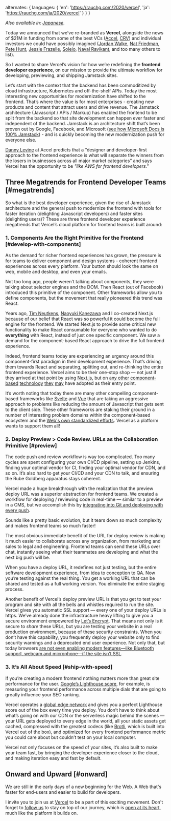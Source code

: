   alternates: {
    languages: {
      'en': 'https://rauchg.com/2020/vercel',
      'ja': 'https://rauchg.com/ja/2020/vercel'
    }
  }
}

_Also available in: [Japanese](/ja/2020/vercel)._

Today we announced that we’ve re-branded as **Vercel**, alongside the news of $21M in funding from some of the best VCs ([Accel](https://www.accel.com), [CRV](https://crv.com)) and individual investors we could have possibly imagined ([Jordan Walke](https://twitter.com/jordwalke), [Nat Friedman](https://twitter.com/natfriedman), [Pete Hunt](https://twitter.com/floydophone), [Jessie Frazelle](https://twitter.com/jessfraz), [Soleio](https://twitter.com/soleio), [Naval Ravikant](https://twitter.com/naval), and too many others to list).

So I wanted to share Vercel’s vision for how we’re redefining the **frontend developer experience**, on our mission to provide the ultimate workflow for developing, previewing, and shipping Jamstack sites.

Let’s start with the context that the backend has been commoditized by cloud infrastructure, Kubernetes and off-the-shelf APIs. Today the most interesting new opportunities for modernization have shifted to the frontend. That’s where the value is for most enterprises - creating new products and content that attract users and drive revenue. The Jamstack architecture (Javascript / APIs / Markup) has enabled the frontend to be split from the backend so that site development can happen ever faster and independent of the backend. Jamstack is an architecture shift that’s been proven out by Google, Facebook, and Microsoft ([see how Microsoft Docs is 100% Jamstack](https://www.youtube.com/watch?v=EpYYe6aQjJM&feature=youtu.be)) - and is quickly becoming the new modernization push for everyone else.

[Danny Levine](https://twitter.com/daniel_levine) at Accel predicts that a “designer and developer-first approach to the frontend experience is what will separate the winners from the losers in businesses across all major market categories” and says Vercel has the opportunity to be *"like AWS for frontend developers."*

## Three Megatrends for Frontend Developer Teams [#megatrends]

So what is the best developer experience, given the rise of Jamstack architecture and the general push to modernize the frontend with tools for faster iteration (delighting Javascript developers) and faster sites (delighting users)? These are three frontend developer experience megatrends that Vercel’s cloud platform for frontend teams is built around:

### 1. Components Are the Right Primitive for the Frontend [#develop-with-components]

As the demand for richer frontend experiences has grown, the pressure is for teams to deliver component and design systems - coherent frontend experiences across every platform. Your button should look the same on web, mobile and desktop, and even your emails.

Not too long ago, people weren’t talking about components, they were talking about selector engines and the DOM. Then React (out of Facebook) introduced this primitive of the component. Other frameworks allow you to define components, but the movement that really pioneered this trend was React.

Years ago, [Tim Neutkens](https://twitter.com/timneutkens), [Naoyuki Kanezawa](https://twitter.com/nkzawa) and I co-created Next.js because of our belief that React was so powerful it could become the full engine for the frontend. We started Next.js to provide some critical new functionality to make React consumable for everyone who wanted to do **everything** with React, instead of just one specific component. We saw a demand for the component-based React approach to drive the full frontend experience.

Indeed, frontend teams today are experiencing an urgency around this component-first paradigm in their development experience. That’s driving them towards React and separating, splitting out, and re-thinking the entire frontend experience. Vercel aims to be their one-stop shop — not just if they arrived at that point by using [Next.js](https://nextjs.org), but on [any other](https://vuejs.org/) [component-based](https://nuxtjs.org) [technology](https://svelte.dev/) [they](https://glimmerjs.com/) [may](https://angular.io/) have adopted as their entry point.

It’s worth noting that today there are many other compelling component-based frameworks like [Svelte](https://svelte.dev) and [Vue](https://vuejs.org) that are taking an aggressive approach to problems like reducing the amount of Javascript that gets sent to the client side. These other frameworks are staking their ground in a number of interesting problem domains within the component-based ecosystem and the [Web's own standardized efforts](https://www.webcomponents.org/). Vercel as a platform wants to support them all!

### 2. Deploy Preview > Code Review. URLs as the Collaboration Primitive [#preview]

The code push and review workflow is way too complicated. Too many cycles are spent configuring your own CI/CD pipeline, setting up Jenkins, finding your optimal vendor for CI, finding your optimal vendor for CDN, and so on. It’s also hard to get your CI/CD and your CDN to talk, and ensuring the Rube Goldberg apparatus stays coherent.

Vercel made a huge breakthrough with the realization that the preview deploy URL was a superior abstraction for frontend teams. We created a workflow for deploying / reviewing code in real-time — similar to a preview in a CMS, but we accomplish this by [integrating into Git and deploying with every push](https://vercel.com/github).

Sounds like a pretty basic evolution, but it tears down so much complexity and makes frontend teams so much faster!

The most obvious immediate benefit of the URL for deploy review is making it much easier to collaborate across any organization, from marketing and sales to legal and engineering. Frontend teams can send these URLs over chat, instantly seeing what their teammates are developing and what the next big push will be.

When you have a deploy URL, it redefines not just testing, but the entire software development experience, from idea to conception to QA. Now you’re testing against the real thing. You get a working URL that can be shared and tested as a full working version. You eliminate the entire staging process.

Another benefit of Vercel’s deploy preview URL is that you get to test your program and site with all the bells and whistles required to run the site. Vercel gives you automatic SSL support — every one of your deploy URLs is https. We’ve already done the infrastructure heavy lifting to give you a secure environment empowered by [Let’s Encrypt](https://letsencrypt.org/). That means not only is it secure to *share* these URLs, but you are testing your website in a real production environment, because of these security constraints. When you don’t have this capability, you frequently deploy your website only to find security warnings and a deprecated end user experience. Not only that, but today browsers [are not even enabling modern features—like Bluetooth support, webcam and microphone—if the site isn’t SSL](https://www.digicert.com/blog/https-only-features-in-browsers/).

### 3. It’s All About Speed [#ship-with-speed]

If you’re creating a modern frontend nothing matters more than great site performance for the user. [Google’s Lighthouse score](https://twitter.com/rauchg/status/1252312827131342848), for example, is measuring your frontend performance across multiple dials that are going to greatly influence your SEO ranking.

Vercel operates a [global edge network](https://vercel.com/edge-network) and gives you a perfect Lighthouse score out of the box every time you deploy. You don’t have to think about what’s going on with our CDN or the serverless magic behind the scenes — your URL gets deployed to every edge in the world, all your static assets get cached, compressed with the greatest codecs (like [Brotli](https://medium.com/oyotech/how-brotli-compression-gave-us-37-latency-improvement-14d41e50fee4), which is built into Vercel out of the box), and optimized for every frontend performance metric you could care about but couldn’t test on your local computer.

Vercel not only focuses on the speed of your sites, it’s also built to make your team fast, by bringing the developer experience closer to the cloud, and making iteration easy and fast by default.

## Onward and Upward [#onward]

We are still in the early days of a new beginning for the Web. A Web that's faster for end-users and easier to build for developers.

I invite you to join us at [Vercel](https://vercel.com) to be a part of this exciting movement. Don't forget to [follow us](https://twitter.com/vercel) to stay on top of our journey, which is [open at its heart](https://nextjs.org), much like the platform it builds on.
